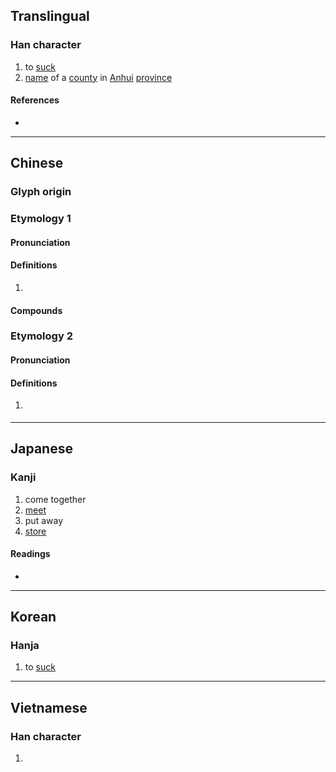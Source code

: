 {{character info}}
==Translingual==

===Han character===
{{Han char|rn=76|rad=欠|as=12|sn=16|four=87182|canj=OMNO|ids=⿰翕欠}}

# to [[suck]]
# [[name]] of a [[county]] in [[Anhui]] [[province]]

====References====
* {{Han ref|kx=0572.180|dkj=16204|dj=0960.170|hdz=32151.110|uh=6B59|ud=27481|bh=BEF9|bd=48889}}

----

==Chinese==
{{zh-forms}}

===Glyph origin===
{{Han etym}}

===Etymology 1===

====Pronunciation====
{{zh-pron
|m=xī,xié
|c=kap1
|mc=1
|oc=1,2
|ma=
|cat=v
}}

====Definitions====
{{zh-hanzi}}

# {{rfdef|zh}}

====Compounds====
{{zh-der|歙漆阿膠|歙歙|歙張|歙硯|歙肩|歙赩}}

===Etymology 2===

====Pronunciation====
{{zh-pron
|m=shè
|c=sip3
|mc=2
|oc=n,1
|ma=
|cat=pn
}}

====Definitions====
{{zh-hanzi}}

# {{zh-div|縣}} {{place|zh|t=She|county|prefecture-level city/Huangshan|province/Anhui|country/China}}

----

==Japanese==

===Kanji===
{{ja-kanji|grade=|rs=欠12}}

# come together
# [[meet]]
# put away
# [[store]]

====Readings====
* {{ja-readings
|goon=こう<こふ, しょう<せふ
|kanon=きゅう<きふ, しょう<せふ
|kun=す-う
}}

----

==Korean==

===Hanja===
{{ko-hanja|흡}}

# to [[suck]]

----

==Vietnamese==

===Han character===
{{vi-readings|readings=hấp,sợ,thiệp|rs=欠12}}

# {{rfdef|vi|sort=欠12}}